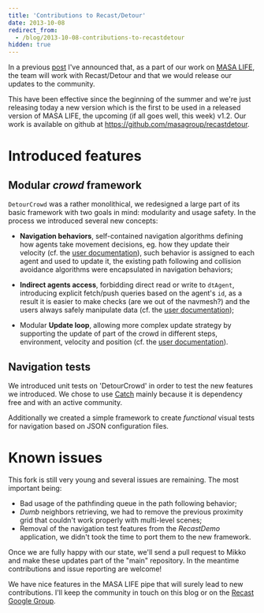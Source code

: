 ```yaml
---
title: 'Contributions to Recast/Detour'
date: 2013-10-08
redirect_from:
  - /blog/2013-10-08-contributions-to-recastdetour
hidden: true
---
```


In a previous [post](../2013-03-21-recast-detour-in-masa-life) I've announced
that, as a part of our work on [MASA LIFE](http://www.masalife.net), the team
will work with Recast/Detour and that we would release our updates to the
community.

This have been effective since the beginning of the summer and we're just
releasing today a new version which is the first to be used in a released
version of MASA LIFE, the upcoming (if all goes well, this week) v1.2. Our work
is available on github at <https://github.com/masagroup/recastdetour>.

# Introduced features

## Modular _crowd_ framework

`DetourCrowd` was a rather monolithical, we redesigned a large part of its basic
framework with two goals in mind: modularity and usage safety. In the process we
introduced several new concepts:

- **Navigation behaviors**, self-contained navigation algorithms defining how
  agents take movement decisions, eg. how they update their velocity (cf. the
  [user documentation](http://masagroup.github.io/recastdetour/group__behavior.html)),
  such behavior is assigned to each agent and used to update it, the existing
  path following and collision avoidance algorithms were encapsulated in
  navigation behaviors;

- **Indirect agents access**, forbidding direct read or write to `dtAgent`,
  introducing explicit fetch/push queries based on the agent's `id`, as a result
  it is easier to make checks (are we out of the navmesh?) and the users always
  safely manipulate data (cf. the
  [user documentation](http://masagroup.github.io/recastdetour/group__crowd.html));

- Modular **Update loop**, allowing more complex update strategy by supporting
  the update of part of the crowd in different steps, environment, velocity and
  position (cf. the
  [user documentation](http://masagroup.github.io/recastdetour/group__crowd.html)).

## Navigation tests

We introduced unit tests on 'DetourCrowd' in order to test the new features we
introduced. We chose to use [Catch](https://github.com/philsquared/Catch) mainly
because it is dependency free and with an active community.

Additionally we created a simple framework to create _functional_ visual tests
for navigation based on JSON configuration files.

# Known issues

This fork is still very young and several issues are remaining. The most
important being:

- Bad usage of the pathfinding queue in the path following behavior;
- _Dumb_ neighbors retrieving, we had to remove the previous proximity grid that
  couldn't work properly with multi-level scenes;
- Removal of the navigation test features from the _RecastDemo_ application, we
  didn't took the time to port them to the new framework.

Once we are fully happy with our state, we'll send a pull request to Mikko and
make these updates part of the "main" repository. In the meantime contributions
and issue reporting are welcome!

We have nice features in the MASA LIFE pipe that will surely lead to new
contributions. I'll keep the community in touch on this blog or on the
[Recast Google Group](https://groups.google.com/forum/?fromgroups#!forum/recastnavigation).
